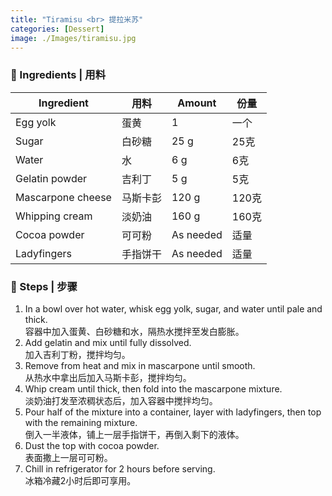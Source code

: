 ```yaml
---
title: "Tiramisu <br> 提拉米苏"
categories: [Dessert]
image: ./Images/tiramisu.jpg
---
```


### 🥣 Ingredients | 用料

| Ingredient | 用料 | Amount | 份量 |
|------------|------|--------|------|
| Egg yolk | 蛋黄 | 1 | 一个 |
| Sugar | 白砂糖 | 25 g | 25克 |
| Water | 水 | 6 g | 6克 |
| Gelatin powder | 吉利丁 | 5 g | 5克 |
| Mascarpone cheese | 马斯卡彭 | 120 g | 120克 |
| Whipping cream | 淡奶油 | 160 g | 160克 |
| Cocoa powder | 可可粉 | As needed | 适量 |
| Ladyfingers | 手指饼干 | As needed | 适量 |

### 🍴 Steps | 步骤
1. In a bowl over hot water, whisk egg yolk, sugar, and water until pale and thick.  
 容器中加入蛋黄、白砂糖和水，隔热水搅拌至发白膨胀。
2. Add gelatin and mix until fully dissolved.  
 加入吉利丁粉，搅拌均匀。
3. Remove from heat and mix in mascarpone until smooth.  
 从热水中拿出后加入马斯卡彭，搅拌均匀。
4. Whip cream until thick, then fold into the mascarpone mixture.  
 淡奶油打发至浓稠状态后，加入容器中搅拌均匀。
5. Pour half of the mixture into a container, layer with ladyfingers, then top with the remaining mixture.  
 倒入一半液体，铺上一层手指饼干，再倒入剩下的液体。
6. Dust the top with cocoa powder.  
 表面撒上一层可可粉。
7. Chill in refrigerator for 2 hours before serving.  
 冰箱冷藏2小时后即可享用。
